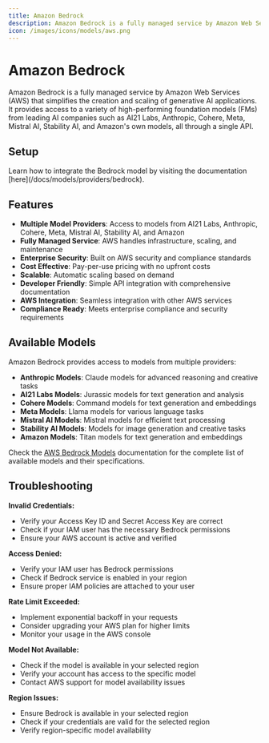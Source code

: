 ```yaml
---
title: Amazon Bedrock
description: Amazon Bedrock is a fully managed service by Amazon Web Services (AWS) that simplifies the creation and scaling of generative AI applications, providing access to high-performing foundation models from leading AI companies.
icon: /images/icons/models/aws.png
---
```


[AWS console]: https://aws.amazon.com/bedrock
[AWS Bedrock]: https://console.aws.amazon.com/bedrock
[AWS credentials]: https://console.aws.amazon.com/iam/home#/security_credentials
[AWS docs]: https://docs.aws.amazon.com/bedrock/
[AWS pricing]: https://aws.amazon.com/bedrock/pricing/
[AWS models]: https://docs.aws.amazon.com/bedrock/latest/userguide/models.html

[Lamatic.ai studio]: https://studio.lamatic.ai
[Lamatic support]: https://lamatic.ai/docs/slack


# Amazon Bedrock
<IntegrationOverviw slug="bedrock" type="models" />
Amazon Bedrock is a fully managed service by Amazon Web Services (AWS) that simplifies the creation and scaling of generative AI applications. It provides access to a variety of high-performing foundation models (FMs) from leading AI companies such as AI21 Labs, Anthropic, Cohere, Meta, Mistral AI, Stability AI, and Amazon's own models, all through a single API.

## Setup
<Callout type="info">
Learn how to integrate the Bedrock model by visiting the documentation [here](/docs/models/providers/bedrock).
</Callout>

## Features

- **Multiple Model Providers**: Access to models from AI21 Labs, Anthropic, Cohere, Meta, Mistral AI, Stability AI, and Amazon
- **Fully Managed Service**: AWS handles infrastructure, scaling, and maintenance
- **Enterprise Security**: Built on AWS security and compliance standards
- **Cost Effective**: Pay-per-use pricing with no upfront costs
- **Scalable**: Automatic scaling based on demand
- **Developer Friendly**: Simple API integration with comprehensive documentation
- **AWS Integration**: Seamless integration with other AWS services
- **Compliance Ready**: Meets enterprise compliance and security requirements

## Available Models

Amazon Bedrock provides access to models from multiple providers:

- **Anthropic Models**: Claude models for advanced reasoning and creative tasks
- **AI21 Labs Models**: Jurassic models for text generation and analysis
- **Cohere Models**: Command models for text generation and embeddings
- **Meta Models**: Llama models for various language tasks
- **Mistral AI Models**: Mistral models for efficient text processing
- **Stability AI Models**: Models for image generation and creative tasks
- **Amazon Models**: Titan models for text generation and embeddings

Check the [AWS Bedrock Models][AWS models] documentation for the complete list of available models and their specifications.

## Troubleshooting

**Invalid Credentials:**
- Verify your Access Key ID and Secret Access Key are correct
- Check if your IAM user has the necessary Bedrock permissions
- Ensure your AWS account is active and verified

**Access Denied:**
- Verify your IAM user has Bedrock permissions
- Check if Bedrock service is enabled in your region
- Ensure proper IAM policies are attached to your user

**Rate Limit Exceeded:**
- Implement exponential backoff in your requests
- Consider upgrading your AWS plan for higher limits
- Monitor your usage in the AWS console

**Model Not Available:**
- Check if the model is available in your selected region
- Verify your account has access to the specific model
- Contact AWS support for model availability issues

**Region Issues:**
- Ensure Bedrock is available in your selected region
- Check if your credentials are valid for the selected region
- Verify region-specific model availability
